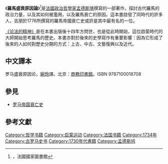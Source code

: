 {{Infobox Book 
| name                 = 罗马盛衰原因论
| image                = [[File:Considerations_des_Romains_-_Montesquieu.jpg|220px]]
| image_caption        = 
| author               = 孟德斯鸠
| title_orig           = {{lang|fr|Considérations sur les causes de la grandeur des Romains et de leur décadence}}
| country              = 法国，巴黎
| language             = 法语
| subject              = 
| genre                = 
| publisher            = 
| release_date         = 1734年
| media_type           = 
| pages                = 297页
| format               =
| isbn                 = 
}}
《'''羅馬盛衰原因論'''》<ref>[http://gallica.bnf.fr/ark:/12148/btv1b8613371v/f7.image.r=.langEN {{Wayback|url=http://gallica.bnf.fr/ark:/12148/btv1b8613371v/f7.image.r=.langEN |date=20210206020843 }} {{Wayback|url=http://gallica.bnf.fr/ark:/12148/btv1b8613371v/f7.image.r=.langEN |date=20210206020843 }} {{lang|fr|Considérations sur les causes de la grandeur des Romains et de leur décadence}}]，法國國家圖書館</ref>是[[法國|法國]][[政治哲學家|政治哲學家]][[孟德斯鳩|孟德斯鳩]]撰寫的一部著作，探討古代羅馬的政治力量，以及其如何被濫用，以及羅馬衰亡的原因。這本書啟發了同時代的許多人，吉朋於1776所撰寫的羅馬帝國衰亡史或許是其中最有名的一位。

[[論法的精神|《论法的精神》]]是在本書出版後十四年方問世，也是從此時開始，這位啟蒙時代的大師開始思考羅馬的歷史。本書亦對於後來的史學寫作有重要影響：因為它形成了後來的人如何對歷史分期的方式：上古、中古、文藝復興以及近代。

== 中文譯本 ==
罗马盛衰原因论，[[婉玲|婉玲]]譯。北京：[[商務印書館|商務印書館]]。ISBN 9787100018708

== 參見 ==
* [[罗马帝国衰亡史|罗马帝国衰亡史]]

==參考文獻==
{{reflist}}

{{Book-stub}}

[[Category:哲学书籍|Category:哲学书籍]]
[[Category:启蒙运动|Category:启蒙运动]]
[[Category:法国书籍|Category:法国书籍]]
[[Category:1734年|Category:1734年]]
[[Category:古罗马史书|Category:古罗马史书]]
[[Category:1730年代書籍|Category:1730年代書籍]]
[[Category:孟德斯鸠|Category:孟德斯鸠]]